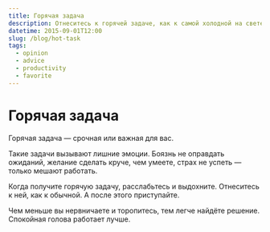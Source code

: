 ```yaml
---
title: Горячая задача
description: Отнеситесь к горячей задаче, как к самой холодной на свете.
datetime: 2015-09-01T12:00
slug: /blog/hot-task
tags:
  - opinion
  - advice
  - productivity
  - favorite
---
```


# Горячая задача

Горячая задача — срочная или важная для вас.

Такие задачи вызывают лишние эмоции. Боязнь не оправдать ожиданий, желание сделать круче, чем умеете, страх не успеть — только мешают работать.

Когда получите горячую задачу, расслабьтесь и выдохните. Отнеситесь к ней, как к обычной. А после этого приступайте.

Чем меньше вы нервничаете и торопитесь, тем легче найдёте решение. Спокойная голова работает лучше.
